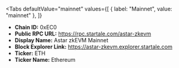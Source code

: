 
<Tabs
 defaultValue="mainnet"
  values={[
    { label: "Mainnet", value: "mainnet" },
  ]}
>
<TabItem value="mainnet">

- **Chain ID:** 0xEC0
- **Public RPC URL:** https://rpc.startale.com/astar-zkevm
- **Display Name:** Astar zkEVM Mainnet
- **Block Explorer Link:** https://astar-zkevm.explorer.startale.com
- **Ticker:** ETH
- **Ticker Name:** Ethereum

</TabItem>
</Tabs>
